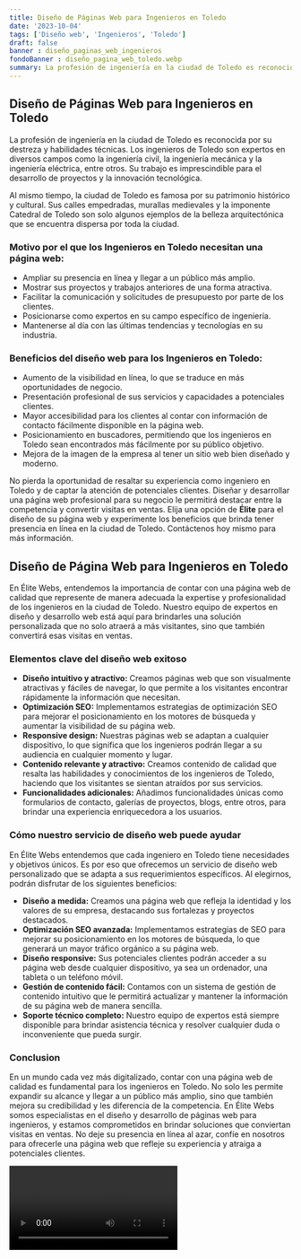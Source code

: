 ```yaml
---
title: Diseño de Páginas Web para Ingenieros en Toledo
date: '2023-10-04'
tags: ['Diseño web', 'Ingenieros', 'Toledo']
draft: false
banner : diseño_paginas_web_ingenieros
fondoBanner : diseño_pagina_web_toledo.webp
summary: La profesión de ingeniería en la ciudad de Toledo es reconocida por su destreza y habilidades técnicas. Los ingenieros de Toledo son expertos en diversos campos como la ingeniería civil, la ingeniería mecánica y la ingeniería eléctrica, entre otros. Su trabajo es imprescindible para el desarrollo de proyectos y la innovación tecnológica.
---
```


## **Diseño de Páginas Web para Ingenieros en Toledo**

La profesión de ingeniería en la ciudad de Toledo es reconocida por su destreza y habilidades técnicas. Los ingenieros de Toledo son expertos en diversos campos como la ingeniería civil, la ingeniería mecánica y la ingeniería eléctrica, entre otros. Su trabajo es imprescindible para el desarrollo de proyectos y la innovación tecnológica.

Al mismo tiempo, la ciudad de Toledo es famosa por su patrimonio histórico y cultural. Sus calles empedradas, murallas medievales y la imponente Catedral de Toledo son solo algunos ejemplos de la belleza arquitectónica que se encuentra dispersa por toda la ciudad.

### **Motivo por el que los Ingenieros en Toledo necesitan una página web:**

- Ampliar su presencia en línea y llegar a un público más amplio.
- Mostrar sus proyectos y trabajos anteriores de una forma atractiva.
- Facilitar la comunicación y solicitudes de presupuesto por parte de los clientes.
- Posicionarse como expertos en su campo específico de ingeniería.
- Mantenerse al día con las últimas tendencias y tecnologías en su industria.

### **Beneficios del diseño web para los Ingenieros en Toledo:**

- Aumento de la visibilidad en línea, lo que se traduce en más oportunidades de negocio.
- Presentación profesional de sus servicios y capacidades a potenciales clientes.
- Mayor accesibilidad para los clientes al contar con información de contacto fácilmente disponible en la página web.
- Posicionamiento en buscadores, permitiendo que los ingenieros en Toledo sean encontrados más fácilmente por su público objetivo.
- Mejora de la imagen de la empresa al tener un sitio web bien diseñado y moderno.

No pierda la oportunidad de resaltar su experiencia como ingeniero en Toledo y de captar la atención de potenciales clientes. Diseñar y desarrollar una página web profesional para su negocio le permitirá destacar entre la competencia y convertir visitas en ventas. Elija una opción de **Élite** para el diseño de su página web y experimente los beneficios que brinda tener presencia en línea en la ciudad de Toledo. Contáctenos hoy mismo para más información.

<GifSeo />

<Cta />

## Diseño de Página Web para Ingenieros en Toledo

En Élite Webs, entendemos la importancia de contar con una página web de calidad que represente de manera adecuada la expertise y profesionalidad de los ingenieros en la ciudad de Toledo. Nuestro equipo de expertos en diseño y desarrollo web está aquí para brindarles una solución personalizada que no solo atraerá a más visitantes, sino que también convertirá esas visitas en ventas.

### Elementos clave del diseño web exitoso

- **Diseño intuitivo y atractivo:** Creamos páginas web que son visualmente atractivas y fáciles de navegar, lo que permite a los visitantes encontrar rápidamente la información que necesitan.
- **Optimización SEO:** Implementamos estrategias de optimización SEO para mejorar el posicionamiento en los motores de búsqueda y aumentar la visibilidad de su página web.
- **Responsive design:** Nuestras páginas web se adaptan a cualquier dispositivo, lo que significa que los ingenieros podrán llegar a su audiencia en cualquier momento y lugar.
- **Contenido relevante y atractivo:** Creamos contenido de calidad que resalta las habilidades y conocimientos de los ingenieros de Toledo, haciendo que los visitantes se sientan atraídos por sus servicios.
- **Funcionalidades adicionales:** Añadimos funcionalidades únicas como formularios de contacto, galerías de proyectos, blogs, entre otros, para brindar una experiencia enriquecedora a los usuarios.

### Cómo nuestro servicio de diseño web puede ayudar

En Élite Webs entendemos que cada ingeniero en Toledo tiene necesidades y objetivos únicos. Es por eso que ofrecemos un servicio de diseño web personalizado que se adapta a sus requerimientos específicos. Al elegirnos, podrán disfrutar de los siguientes beneficios:

- **Diseño a medida:** Creamos una página web que refleja la identidad y los valores de su empresa, destacando sus fortalezas y proyectos destacados.
- **Optimización SEO avanzada:** Implementamos estrategias de SEO para mejorar su posicionamiento en los motores de búsqueda, lo que generará un mayor tráfico orgánico a su página web.
- **Diseño responsive:** Sus potenciales clientes podrán acceder a su página web desde cualquier dispositivo, ya sea un ordenador, una tableta o un teléfono móvil.
- **Gestión de contenido fácil:** Contamos con un sistema de gestión de contenido intuitivo que le permitirá actualizar y mantener la información de su página web de manera sencilla.
- **Soporte técnico completo:** Nuestro equipo de expertos está siempre disponible para brindar asistencia técnica y resolver cualquier duda o inconveniente que pueda surgir.

### Conclusion

En un mundo cada vez más digitalizado, contar con una página web de calidad es fundamental para los ingenieros en Toledo. No solo les permite expandir su alcance y llegar a un público más amplio, sino que también mejora su credibilidad y les diferencia de la competencia. En Élite Webs somos especialistas en el diseño y desarrollo de páginas web para ingenieros, y estamos comprometidos en brindar soluciones que conviertan visitas en ventas. No deje su presencia en línea al azar, confíe en nosotros para ofrecerle una página web que refleje su experiencia y atraiga a potenciales clientes.

<Video />

<CtaBot job='Ingenieros' city='Toledo'/>

<Gmaps query='Toledo+españa+maps' />
